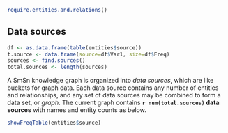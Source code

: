 ```r
require.entities.and.relations()
```

## Data sources

```r
df <- as.data.frame(table(entities$source))
t.source <- data.frame(source=df$Var1, size=df$Freq)
sources <- find.sources()
total.sources <- length(sources)
```

A SmSn knowledge graph is organized into *data sources*, which are like buckets for graph data.
Each data source contains any number of entities and relationships, and any set of data sources may be combined to form a data set, or *graph*.
The current graph contains **`r num(total.sources)` data sources** with names and entity counts as below.

```r
showFreqTable(entities$source)
```
